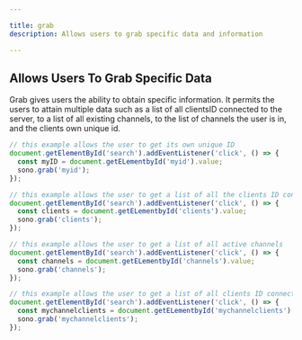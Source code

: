 ```yaml
---

title: grab
description: Allows users to grab specific data and information

---
```


## Allows Users To Grab Specific Data

Grab gives users the ability to obtain specific information. It permits the users to attain multiple data such as a list of all clientsID connected to the server, to a list of all existing channels, to the list of channels the user is in, and the clients own unique id.

``` ts lineNumbers=true
// this example allows the user to get its own unique ID
document.getElementById('search').addEventListener('click', () => {
  const myID = document.getELementbyId('myid').value;
  sono.grab('myid');
});

// this example allows the user to get a list of all the clients ID connected to the websocket server
document.getElementById('search').addEventListener('click', () => {
  const clients = document.getELementbyId('clients').value;
  sono.grab('clients');
});

// this example allows the user to get a list of all active channels
document.getElementById('search').addEventListener('click', () => {
  const channels = document.getELementbyId('channels').value;
  sono.grab('channels');
});

// this example allows the user to get a list of all clients ID connected in the users channel
document.getElementById('search').addEventListener('click', () => {
  const mychannelclients = document.getELementbyId('mychannelclients').value;
  sono.grab('mychannelclients');
});
```